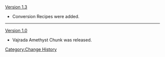 [[Version 1.3]]
*Conversion Recipes were added.
----
[[Version 1.0]]
*Vajrada Amethyst Chunk was released.
<noinclude>[[Category:Change History]]</noinclude>